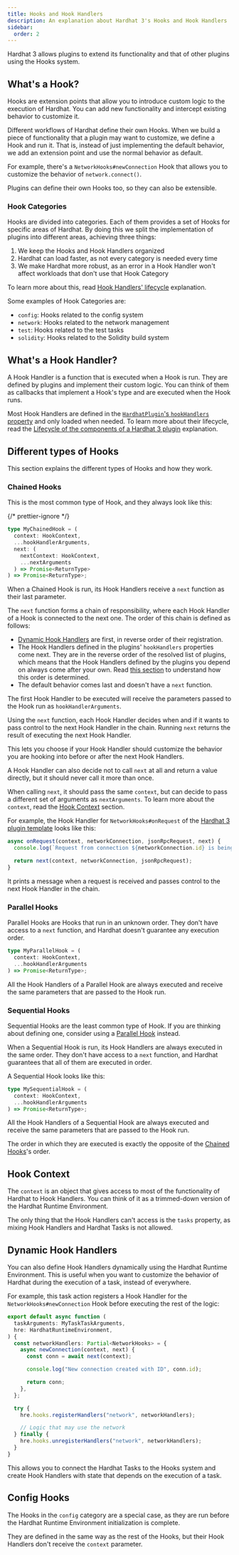 ```yaml
---
title: Hooks and Hook Handlers
description: An explanation about Hardhat 3's Hooks and Hook Handlers
sidebar:
  order: 2
---
```


Hardhat 3 allows plugins to extend its functionality and that of other plugins using the Hooks system.

## What's a Hook?

Hooks are extension points that allow you to introduce custom logic to the execution of Hardhat. You can add new functionality and intercept existing behavior to customize it.

Different workflows of Hardhat define their own Hooks. When we build a piece of functionality that a plugin may want to customize, we define a Hook and run it. That is, instead of just implementing the default behavior, we add an extension point and use the normal behavior as default.

For example, there's a `NetworkHooks#newConnection` Hook that allows you to customize the behavior of `network.connect()`.

Plugins can define their own Hooks too, so they can also be extensible.

### Hook Categories

Hooks are divided into categories. Each of them provides a set of Hooks for specific areas of Hardhat. By doing this we split the implementation of plugins into different areas, achieving three things:

1. We keep the Hooks and Hook Handlers organized
2. Hardhat can load faster, as not every category is needed every time
3. We make Hardhat more robust, as an error in a Hook Handler won't affect workloads that don't use that Hook Category

To learn more about this, read [Hook Handlers' lifecycle](/docs/plugin-development/explanations/lifecycle#hook-handlers-lifecycle) explanation.

Some examples of Hook Categories are:

- `config`: Hooks related to the config system
- `network`: Hooks related to the network management
- `test`: Hooks related to the test tasks
- `solidity`: Hooks related to the Solidity build system

## What's a Hook Handler?

A Hook Handler is a function that is executed when a Hook is run. They are defined by plugins and implement their custom logic. You can think of them as callbacks that implement a Hook's type and are executed when the Hook runs.

Most Hook Handlers are defined in the [`HardhatPlugin`'s `hookHandlers` property](/docs/plugin-development/reference/hardhat-plugin-object#hookhandlers) and only loaded when needed. To learn more about their lifecycle, read the [Lifecycle of the components of a Hardhat 3 plugin](/docs/plugin-development/explanations/lifecycle) explanation.

## Different types of Hooks

This section explains the different types of Hooks and how they work.

### Chained Hooks

This is the most common type of Hook, and they always look like this:

{/* prettier-ignore */}
```ts
type MyChainedHook = (
  context: HookContext,
  ...hookHandlerArguments,
  next: (
    nextContext: HookContext,
    ...nextArguments
  ) => Promise<ReturnType>
) => Promise<ReturnType>;
```

When a Chained Hook is run, its Hook Handlers receive a `next` function as their last parameter.

The `next` function forms a chain of responsibility, where each Hook Handler of a Hook is connected to the next one. The order of this chain is defined as follows:

- [Dynamic Hook Handlers](#dynamic-hook-handlers) are first, in reverse order of their registration.
- The Hook Handlers defined in the plugins' `hookHandlers` properties come next. They are in the reverse order of the resolved list of plugins, which means that the Hook Handlers defined by the plugins you depend on always come after your own. Read [this section](/docs/plugin-development/explanations/lifecycle#plugin-list-resolution) to understand how this order is determined.
- The default behavior comes last and doesn't have a `next` function.

The first Hook Handler to be executed will receive the parameters passed to the Hook run as `hookHandlerArguments`.

Using the `next` function, each Hook Handler decides when and if it wants to pass control to the next Hook Handler in the chain. Running `next` returns the result of executing the next Hook Handler.

This lets you choose if your Hook Handler should customize the behavior you are hooking into before or after the next Hook Handlers.

A Hook Handler can also decide not to call `next` at all and return a value directly, but it should never call it more than once.

When calling `next`, it should pass the same `context`, but can decide to pass a different set of arguments as `nextArguments`. To learn more about the `context`, read the [Hook Context](#hook-context) section.

For example, the Hook Handler for `NetworkHooks#onRequest` of the [Hardhat 3 plugin template](https://github.com/NomicFoundation/hardhat3-plugin-template/) looks like this:

```ts
async onRequest(context, networkConnection, jsonRpcRequest, next) {
  console.log(`Request from connection ${networkConnection.id} is being processed — Method: ${jsonRpcRequest.method}`);

  return next(context, networkConnection, jsonRpcRequest);
}
```

It prints a message when a request is received and passes control to the next Hook Handler in the chain.

### Parallel Hooks

Parallel Hooks are Hooks that run in an unknown order. They don't have access to a `next` function, and Hardhat doesn't guarantee any execution order.

```ts
type MyParallelHook = (
  context: HookContext,
  ...hookHandlerArguments
) => Promise<ReturnType>;
```

All the Hook Handlers of a Parallel Hook are always executed and receive the same parameters that are passed to the Hook run.

### Sequential Hooks

Sequential Hooks are the least common type of Hook. If you are thinking about defining one, consider using a [Parallel Hook](#parallel-hooks) instead.

When a Sequential Hook is run, its Hook Handlers are always executed in the same order. They don't have access to a `next` function, and Hardhat guarantees that all of them are executed in order.

A Sequential Hook looks like this:

```ts
type MySequentialHook = (
  context: HookContext,
  ...hookHandlerArguments
) => Promise<ReturnType>;
```

All the Hook Handlers of a Sequential Hook are always executed and receive the same parameters that are passed to the Hook run.

The order in which they are executed is exactly the opposite of the [Chained Hooks](#chained-hooks)'s order.

## Hook Context

The `context` is an object that gives access to most of the functionality of Hardhat to Hook Handlers. You can think of it as a trimmed-down version of the Hardhat Runtime Environment.

The only thing that the Hook Handlers can't access is the `tasks` property, as mixing Hook Handlers and Hardhat Tasks is not allowed.

## Dynamic Hook Handlers

You can also define Hook Handlers dynamically using the Hardhat Runtime Environment. This is useful when you want to customize the behavior of Hardhat during the execution of a task, instead of everywhere.

For example, this task action registers a Hook Handler for the `NetworkHooks#newConnection` Hook before executing the rest of the logic:

```ts
export default async function (
  taskArguments: MyTaskTaskArguments,
  hre: HardhatRuntimeEnvironment,
) {
  const networkHandlers: Partial<NetworkHooks> = {
    async newConnection(context, next) {
      const conn = await next(context);

      console.log("New connection created with ID", conn.id);

      return conn;
    },
  };

  try {
    hre.hooks.registerHandlers("network", networkHandlers);

    // Logic that may use the network
  } finally {
    hre.hooks.unregisterHandlers("network", networkHandlers);
  }
}
```

This allows you to connect the Hardhat Tasks to the Hooks system and create Hook Handlers with state that depends on the execution of a task.

## Config Hooks

The Hooks in the `config` category are a special case, as they are run before the Hardhat Runtime Environment initialization is complete.

They are defined in the same way as the rest of the Hooks, but their Hook Handlers don't receive the `context` parameter.
